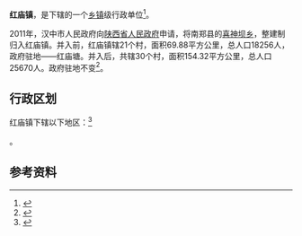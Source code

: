 {{中国乡级行政区|61/07/21/111/000}}

'''红庙镇'''，是{{PRC admin/fullname|61/07/21/111/000|3}}下辖的一个[[乡镇|乡镇]]级行政单位<ref>{{PRC admin/ref sgc|{{PRC admin/parent|61/07/21/111/000}}}}</ref>。

2011年，汉中市人民政府向[[陕西省人民政府|陕西省人民政府]]申请，将南郑县的[[喜神坝乡|喜神坝乡]]，整建制归入红庙镇。并入前，红庙镇辖21个村，面积69.88平方公里，总人口18256人，政府驻地——红庙塘。并入后，共辖30个村，面积154.32平方公里，总人口25670人。政府驻地不变<ref>{{Cite web |url=http://www.hanzhong.gov.cn/xxgk/gkml/zfwj/zfjzfbwj/hzzwj/201410/t20141018_21197.html |title=汉中市人民政府关于审定汉中市乡镇机构改革行政区划调整方案的请示 |accessdate=2019-04-08 |author= |date=2011-04-25 |work= |publisher=汉中市人民政府网站 |language=Zh-hans |archive-date=2019-07-10 |archive-url=https://web.archive.org/web/20190710204437/http://www.hanzhong.gov.cn/xxgk/gkml/zfwj/zfjzfbwj/hzzwj/201410/t20141018_21197.html |dead-url=no }}</ref>。

== 行政区划 ==

红庙镇下辖以下地区：<ref>{{PRC admin/ref sgc|61/07/21/111/000}}</ref>

{{PRC admin/children|61/07/21/111/000}}。

== 参考资料 ==

{{reflist}}

{{PRC admin/navcat|61/07/21/111/000}}
{{陕西行政区划小作品}}